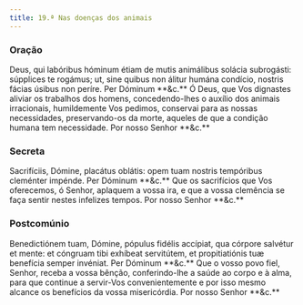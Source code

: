 ```yaml
---
title: 19.ª Nas doenças dos animais
---
```


### Oração

<div class="side-by-side not-content">
  <span>
    Deus, qui labóribus hóminum étiam de mutis animálibus solácia subrogásti:
    súpplices te rogámus; ut, sine quibus non álitur humána condício, nostris
    fácias úsibus non períre. Per Dóminum **&c.**
  </span>
  <span>
    Ó Deus, que Vos dignastes aliviar os trabalhos dos homens, concedendo-lhes o
    auxílio dos animais irracionais, humildemente Vos pedimos, conservai para as
    nossas necessidades, preservando-os da morte, aqueles de que a condição
    humana tem necessidade. Por nosso Senhor **&c.**
  </span>
</div>

### Secreta

<div class="side-by-side not-content">
  <span>
    Sacrifíciis, Dómine, placátus oblátis: opem tuam nostris tempóribus
    cleménter impénde. Per Dóminum **&c.**
  </span>
  <span>
    Que os sacrifícios que Vos oferecemos, ó Senhor, aplaquem a vossa ira, e que
    a vossa clemência se faça sentir nestes infelizes tempos. Por nosso Senhor
    **&c.**
  </span>
</div>

### Postcomúnio

<div class="side-by-side not-content">
  <span>
    Benedictiónem tuam, Dómine, pópulus fidélis accípiat, qua córpore salvétur
    et mente: et cóngruam tibi exhíbeat servitútem, et propitiatiónis tuæ
    benefícia semper invéniat. Per Dóminum **&c.**
  </span>
  <span>
    Que o vosso povo fiel, Senhor, receba a vossa bênção, conferindo-lhe a saúde
    ao corpo e à alma, para que continue a servir-Vos convenientemente e por
    isso mesmo alcance os benefícios da vossa misericórdia. Por nosso Senhor
    **&c.**
  </span>
</div>

